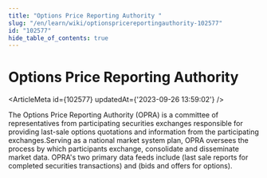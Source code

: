 ```yaml
---
title: "Options Price Reporting Authority "
slug: "/en/learn/wiki/optionspricereportingauthority-102577"
id: "102577"
hide_table_of_contents: true
---
```



# Options Price Reporting Authority 

<ArticleMeta id={102577} updatedAt={'2023-09-26 13:59:02'} />
<div className='border-solid border-b border-t-0 my-4 border-[var(--ifm-color-gray-300)]' />

The Options Price Reporting Authority (OPRA) is a committee of representatives from participating securities exchanges responsible for providing last-sale options quotations and information from the participating exchanges.Serving as a national market system plan, OPRA oversees the process by which participants exchange, consolidate and disseminate market data. OPRA's two primary data feeds include (last sale reports for completed securities transactions) and (bids and offers for options).
